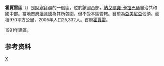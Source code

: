 {{Infobox settlement
| name = 霍賈雷區
| other_name                    = Khojaly District
| type                    = [[阿塞拜疆行政区划|区]]
| image_map               = Khojaly District in Azerbaijan 2021.svg
| map_caption             = 在阿塞拜疆的位置
| parts_type              = 定居点<ref name="preslib">{{cite web |url=https://files.preslib.az/projects/azerbaijan/gl2.pdf |title=İnzibati-ərazi vahidləri |author=<!--Not stated--> |date= |website=preslib.az |publisher= |access-date=28 February 2021 |quote= |archive-date=2021-05-12 |archive-url=https://web.archive.org/web/20210512173320/https://files.preslib.az/projects/azerbaijan/gl2.pdf |dead-url=no }}</ref>
| parts                   = 53
| established_title       = 建立
| established_date        = 1991-11-26
| subdivision_type        = [[国家|国家]]
| subdivision_name        = {{flag|Azerbaijan}}
| subdivision_type1       = [[阿塞拜疆行政区划|经济区]]
| subdivision_name1       = {{tsl|en|Upper Karabakh Economic Region||Upper Karabakh}}
| population_as_of        = {{tsl|en|Census in Azerbaijan||2020}}
| population_total        = 28800
| population_footnotes    = <ref name="statgov">{{cite web |url=https://www.stat.gov.az/source/demoqraphy/ap/az/population_2020.zip |title=Population of Azerbaijan |author=<!--Not stated--> |date= |website=stat.gov.az |publisher=[[阿塞拜疆国家统计委员会|State Statistics Committee]] |access-date=22 February 2021 |quote= |archive-date=2020-06-30 |archive-url=https://web.archive.org/web/20200630134755/https://www.stat.gov.az/source/demoqraphy/ap/az/population_2020.zip |dead-url=no }}</ref>
| area_total_km2          = 1000
| population_density_km2  = auto
| postal_code             = 2600
| seat_type               = 首府
| seat                    = [[霍賈雷|霍賈雷]]
| timezone                = [[阿塞拜疆标准时间|AZT]]
| utc_offset              = +4
| website                 = {{URL|xocali-ih.gov.az}}
}}
'''霍賈雷區'''（{{lang-az|Xocalı rayonu}}）是[[阿塞拜疆|阿塞拜疆]]的一個區，位於該國西部，[[納戈爾諾-卡拉巴赫|納戈爾諾-卡拉巴赫]]自治共和國中部。當地首府[[漢肯德|漢肯德]]為其所包圍，但不受本區管轄。目前為[[亞美尼亞|亞美尼亞]]佔領。面積970平方公里，2005年人口25,332人。首府[[霍賈雷|霍賈雷]]。

1991年建區。

==参考资料==
{{refs}}

{{coord|display=title}}
{{亞塞拜然行政區劃}}
{{normdaten}}

[[Category:阿尔察赫地区阿塞拜疆行政区划|X]]

{{Azerbaijan-geo-stub}}